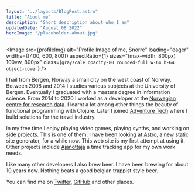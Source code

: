 ```yaml
---
layout: "../layouts/BlogPost.astro"
title: "About me"
description: "Short description about who I am"
updatedDate: "August 08 2022"
heroImage: "/placeholder-about.jpg"
---
```



<Image
  src={profileImg}
  alt="Profile Image of me, Snorre"
  loading="eager"
  widths={[400, 600, 800]}
  aspectRatio={1}
  sizes="(max-width: 800px) 100vw, 800px"
  class={`
  grayscale
  opacity-80
  rounded-full
  w-64
  h-64
  object-cover
  `}
/>

I hail from Bergen, Norway a small city on the west coast of Norway.
Between 2008 and 2014 I studies various subjects at the University of Bergen.
Eventually I graduated with a masters degree in information science.
From 2014 to 2020 I worked as a developer at the [Norwegian centre for research data](https://nsd.no).
I learnt a lot among other things the beauty of functional programming with Clojure.
Later I joined [Adventure Tech](https://adventuretech.no) where I build solutions for the travel industry.

In my free time I enjoy playing video games, playing synths, and working on side projects.
This is one of them.
I have been looking at [Astro](https://astro.build), a new static site generator, for a while now.
This web site is my first attempt at using it.
Other projects include [Ajanottaja](https://ajanottaja.app) a time tracking app for my own work needs.

Like many other developers I also brew beer.
I have been brewing for about 10 years now.
Nothing beats a good belgian trappist style beer.

You can find me on [Twitter](https://twitter.com/snorremd), [GitHub](https://github.com/snorremd) and other places.
